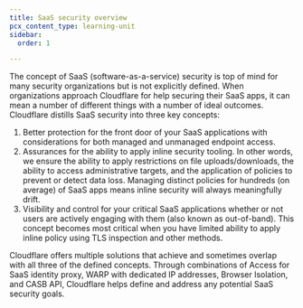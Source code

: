```yaml
---
title: SaaS security overview
pcx_content_type: learning-unit
sidebar:
  order: 1

---
```


The concept of SaaS (software-as-a-service) security is top of mind for many security organizations but is not explicitly defined. When organizations approach Cloudflare for help securing their SaaS apps, it can mean a number of different things with a number of ideal outcomes. Cloudflare distills SaaS security into three key concepts:

1. Better protection for the front door of your SaaS applications with considerations for both managed and unmanaged endpoint access.
2. Assurances for the ability to apply inline security tooling. In other words, we ensure the ability to apply restrictions on file uploads/downloads, the ability to access administrative targets, and the application of policies to prevent or detect data loss. Managing distinct policies for hundreds (on average) of SaaS apps means inline security will always meaningfully drift.
3. Visibility and control for your critical SaaS applications whether or not users are actively engaging with them (also known as out-of-band). This concept becomes most critical when you have limited ability to apply inline policy using TLS inspection and other methods.

Cloudflare offers multiple solutions that achieve and sometimes overlap with all three of the defined concepts. Through combinations of Access for SaaS identity proxy, WARP with dedicated IP addresses, Browser Isolation, and CASB API, Cloudflare helps define and address any potential SaaS security goals.
